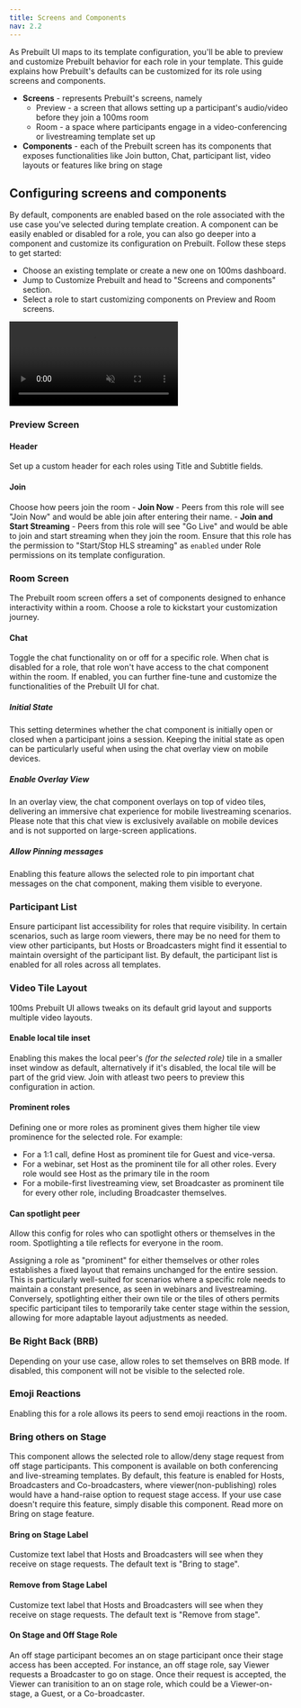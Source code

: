 ```yaml
---
title: Screens and Components
nav: 2.2
---
```


As Prebuilt UI maps to its template configuration, you'll be able to preview and customize Prebuilt behavior for each role in your template. This guide explains how Prebuilt's defaults can be customized for its role using screens and components.

- **Screens** - represents Prebuilt's screens, namely 
	- Preview - a screen that allows setting up a participant's audio/video before they join a 100ms room
	- Room - a space where participants engage in a video-conferencing or livestreaming template set up
- **Components** - each of the Prebuilt screen has its components that exposes functionalities like Join button, Chat, participant list, video layouts or features like bring on stage

## Configuring screens and components 
By default, components are enabled based on the role associated with the use case you've selected during template creation. A component can be easily enabled or disabled for a role, you can also go deeper into a component and customize its configuration on Prebuilt. Follow these steps to get started:

- Choose an existing template or create a new one on 100ms dashboard.
- Jump to Customize Prebuilt and head to "Screens and components" section.
- Select a role to start customizing components on Preview and Room screens.

<video loop="true" autoplay="autoplay" controls="controls" id="vid" muted>
<source src="/docs/docs/v2/customiser.mp4" type="video/mp4" />
</video>

### Preview Screen

#### Header
Set up a custom header for each roles using Title and Subtitle fields.
#### Join
Choose how peers join the room
	- **Join Now** - Peers from this role will see "Join Now" and would be able join after entering their name.
	- **Join and Start Streaming** - Peers from this role will see "Go Live" and would be able to join and start streaming when they join the room. Ensure that this role has the permission to "Start/Stop HLS streaming" as `enabled` under Role permissions on its template configuration.

### Room Screen
The Prebuilt room screen offers a set of components designed to enhance interactivity within a room. Choose a role to kickstart your customization journey.

#### Chat
Toggle the chat functionality on or off for a specific role. When chat is disabled for a role, that role won't have access to the chat component within the room. If enabled, you can further fine-tune and customize the functionalities of the Prebuilt UI for chat.

##### Initial State
This setting determines whether the chat component is initially open or closed when a participant joins a session. Keeping the initial state as open can be particularly useful when using the chat overlay view on mobile devices.

##### Enable Overlay View
In an overlay view, the chat component overlays on top of video tiles, delivering an immersive chat experience for mobile livestreaming scenarios. Please note that this chat view is exclusively available on mobile devices and is not supported on large-screen applications.

##### Allow Pinning messages
Enabling this feature allows the selected role to pin important chat messages on the chat component, making them visible to everyone.


### Participant List
Ensure participant list accessibility for roles that require visibility. In certain scenarios, such as large room viewers, there may be no need for them to view other participants, but Hosts or Broadcasters might find it essential to maintain oversight of the participant list. By default, the participant list is enabled for all roles across all templates.

### Video Tile Layout
100ms Prebuilt UI allows tweaks on its default grid layout and supports multiple video layouts.

#### Enable local tile inset
Enabling this makes the local peer's *(for the selected role)* tile in a smaller inset window as default, alternatively if it's disabled, the local tile will be part of the grid view. Join with atleast two peers to preview this configuration in action.

#### Prominent roles
Defining one or more roles as prominent gives them higher tile view prominence for the selected role. For example:
- For a 1:1 call, define Host as prominent tile for Guest and vice-versa. 
- For a webinar, set Host as the prominent tile for all other roles. Every role would see Host as the primary tile in the room
- For a mobile-first livestreaming view, set Broadcaster as prominent tile for every other role, including Broadcaster themselves.

#### Can spotlight peer
Allow this config for roles who can spotlight others or themselves in the room. Spotlighting a tile reflects for everyone in the room.
</StepsContainer>

<Note title ="Different in Prominence and Spotlight">
Assigning a role as "prominent" for either themselves or other roles establishes a fixed layout that remains unchanged for the entire session. This is particularly well-suited for scenarios where a specific role needs to maintain a constant presence, as seen in webinars and livestreaming. Conversely, spotlighting either their own tile or the tiles of others permits specific participant tiles to temporarily take center stage within the session, allowing for more adaptable layout adjustments as needed.
</Note>

### Be Right Back (BRB)
Depending on your use case, allow roles to set themselves on BRB mode. If disabled, this component will not be visible to the selected role.


### Emoji Reactions
Enabling this for a role allows its peers to send emoji reactions in the room. 

### Bring others on Stage
This component allows the selected role to allow/deny stage request from off stage participants. This component is available on both conferencing and live-streaming templates. By default, this feature is enabled for Hosts, Broadcasters and Co-broadcasters, where viewer(non-publishing) roles would have a hand-raise option to request stage access. If your use case doesn't require this feature, simply disable this component. Read more on Bring on stage feature. 


#### Bring on Stage Label

Customize text label that Hosts and Broadcasters will see when they receive on stage requests. The default text is "Bring to stage".

#### Remove from Stage Label

Customize text label that Hosts and Broadcasters will see when they receive on stage requests. The default text is "Remove from stage".

#### On Stage and Off Stage Role
An off stage participant becomes an on stage participant once their stage access has been accepted. For instance, an off stage role, say Viewer requests a Broadcaster to go on stage. Once their request is accepted, the Viewer can tranisition to an on stage role, which could be a Viewer-on-stage, a Guest, or a Co-broadcaster. 

</StepsContainer>
